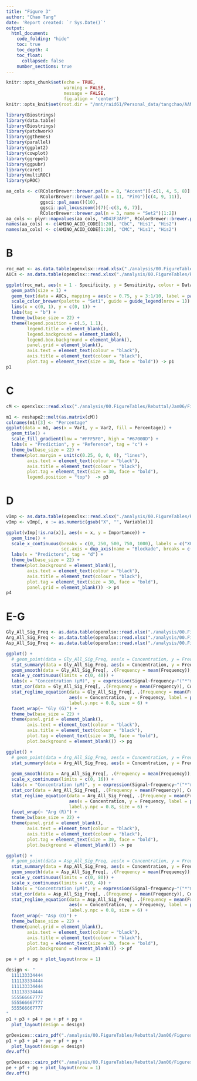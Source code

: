 ```yaml
---
title: "Figure 3"
author: "Chao Tang"
date: 'Report created: `r Sys.Date()`'
output: 
  html_document: 
    code_folding: "hide"
    toc: true
    toc_depth: 4
    toc_float: 
      collapsed: false
    number_sections: true
---
```


```r
knitr::opts_chunk$set(echo = TRUE, 
                      warning = FALSE, 
                      message = FALSE, 
                      fig.align = 'center')
knitr::opts_knit$set(root.dir = "/mnt/raid61/Personal_data/tangchao/AANanopore")
```

```r
library(Biostrings)
library(data.table)
library(Biostrings)
library(patchwork)
library(ggthemes)
library(parallel)
library(ggplot2)
library(cowplot)
library(ggrepel)
library(ggpubr)
library(caret)
library(multiROC)
library(pROC)
```

```r
aa_cols <- c(RColorBrewer::brewer.pal(n = 8, "Accent")[-c(1, 4, 5, 8)], 
             RColorBrewer::brewer.pal(n = 11, "PiYG")[c(4, 9, 11)], 
             ggsci::pal_aaas()(10), 
             ggsci::pal_locuszoom()(7)[-c(3, 6, 7)], 
             RColorBrewer::brewer.pal(n = 3, name = "Set2")[1:2])
aa_cols <- plyr::mapvalues(aa_cols, "#D43F3AFF", RColorBrewer::brewer.pal(n = 8, name = "BrBG")[1])
names(aa_cols) <- c(AMINO_ACID_CODE[1:20], "CbC", "His1", "His2")
names(aa_cols) <- c(AMINO_ACID_CODE[1:20], "CMC", "His1", "His2")
```

# B 

```r
roc_mat <- as.data.table(openxlsx::read.xlsx("./analysis/00.FigureTables/Rebuttal/Jan06/Figures/Data/Fig3B.xlsx", 1))
AUCs <- as.data.table(openxlsx::read.xlsx("./analysis/00.FigureTables/Rebuttal/Jan06/Figures/Data/Fig3B.xlsx", 2))
```

```r
ggplot(roc_mat, aes(x = 1 - Specificity, y = Sensitivity, colour = Dataset)) + 
  geom_path(size = 1) + 
  geom_text(data = AUCs, mapping = aes(x = 0.75, y = 3:1/10, label = paste("AUC:", round(AUC, 3))), size = 6) +
  scale_color_brewer(palette = "Set1", guide = guide_legend(nrow = 1)) +
  lims(x = c(0, 1), y = c(0, 1)) + 
  labs(tag = "b") + 
  theme_bw(base_size = 22) + 
  theme(legend.position = c(.5, 1.1), 
        legend.title = element_blank(), 
        legend.background = element_blank(), 
        legend.box.background = element_blank(), 
        panel.grid = element_blank(), 
        axis.text = element_text(colour = "black"), 
        axis.title = element_text(colour = "black"), 
        plot.tag = element_text(size = 30, face = "bold")) -> p1
p1
```


# C


```r
cM <- openxlsx::read.xlsx("./analysis/00.FigureTables/Rebuttal/Jan06/Figures/Data/Fig3C.xlsx", rowNames = T)
```

```r
m1 <- reshape2::melt(as.matrix(cM))
colnames(m1)[3] <- "Percentage"
ggplot(data = m1, aes(x = Var1, y = Var2, fill = Percentage)) + 
  geom_tile() + 
  scale_fill_gradient(low = "#FFF5F0", high = "#67000D") + 
  labs(x = "Prediction", y = "Reference", tag = "c") +
  theme_bw(base_size = 22) + 
  theme(plot.margin = unit(c(0.25, 0, 0, 0), "lines"), 
        axis.text = element_text(colour = "black"), 
        axis.title = element_text(colour = "black"), 
        plot.tag = element_text(size = 30, face = "bold"), 
        legend.position = "top")  -> p3
```


# D 


```r
vImp <- as.data.table(openxlsx::read.xlsx("./analysis/00.FigureTables/Rebuttal/Jan06/Figures/Data/Fig3D.xlsx"))
vImp <- vImp[, x := as.numeric(gsub("X", "", Variable))]
```

```r
ggplot(vImp[!is.na(x)], aes(x = x, y = Importance)) + 
  geom_line() + 
  scale_x_continuous(breaks = c(0, 250, 500, 750, 1000), labels = c("X0001", "X0250", "X0500", "X0750", "X1000"), 
                     sec.axis = dup_axis(name = "Blockade", breaks = c(0, 250, 500, 750, 1000), labels = c(1, 0.75, 0.5, 0.25, 0))) + 
  labs(x = "Predictors", tag = "d") + 
  theme_bw(base_size = 22) + 
  theme(plot.background = element_blank(), 
        axis.text = element_text(colour = "black"), 
        axis.title = element_text(colour = "black"), 
        plot.tag = element_text(size = 30, face = "bold"), 
        panel.grid = element_blank()) -> p4
p4
```


# E-G


```r
Gly_All_Sig_Freq <- as.data.table(openxlsx::read.xlsx("./analysis/00.FigureTables/Rebuttal/Jan06/Figures/Data/Fig3E-G.xlsx", 1))
Arg_All_Sig_Freq <- as.data.table(openxlsx::read.xlsx("./analysis/00.FigureTables/Rebuttal/Jan06/Figures/Data/Fig3E-G.xlsx", 2))
Asp_All_Sig_Freq <- as.data.table(openxlsx::read.xlsx("./analysis/00.FigureTables/Rebuttal/Jan06/Figures/Data/Fig3E-G.xlsx", 3))
```

```r
ggplot() + 
  # geom_point(data = Gly_All_Sig_Freq, aes(x = Concentration, y = Frequency), colour = "grey") + 
  stat_summary(data = Gly_All_Sig_Freq, aes(x = Concentration, y = Frequency), fun.data = "mean_sd", colour = aa_cols["Gly"]) + 
  geom_smooth(data = Gly_All_Sig_Freq[, .(Frequency = mean(Frequency)), Concentration], aes(x = Concentration, y = Frequency), method = "lm", se = F, colour = "grey") + 
  scale_y_continuous(limits = c(0, 40)) + 
  labs(x = "Concentration (μM)", y = expression(Signal~frequency~"("*"min"^-1*")"), tag = "g") +
  stat_cor(data = Gly_All_Sig_Freq[, .(Frequency = mean(Frequency)), Concentration], aes(x = Concentration, y = Frequency), size = 6) + 
  stat_regline_equation(data = Gly_All_Sig_Freq[, .(Frequency = mean(Frequency)), Concentration], 
                        aes(x = Concentration, y = Frequency, label = paste(..eq.label.., ..adj.rr.label.., sep = "~`,`~~")), 
                        label.y.npc = 0.8, size = 6) + 
  facet_wrap(~ "Gly (G)") + 
  theme_bw(base_size = 22) + 
  theme(panel.grid = element_blank(), 
        axis.text = element_text(colour = "black"), 
        axis.title = element_text(colour = "black"), 
        plot.tag = element_text(size = 30, face = "bold"), 
        plot.background = element_blank()) -> pg
```

```r
ggplot() + 
  # geom_point(data = Arg_All_Sig_Freq, aes(x = Concentration, y = Frequency), colour = "grey") + 
  stat_summary(data = Arg_All_Sig_Freq, aes(x = Concentration, y = Frequency), fun.data = "mean_sd", colour = aa_cols["Arg"]) + 
  
  geom_smooth(data = Arg_All_Sig_Freq[, .(Frequency = mean(Frequency)), Concentration], aes(x = Concentration, y = Frequency), method = "lm", se = F, colour = "grey") + 
  scale_x_continuous(limits = c(0, 16)) + 
  labs(x = "Concentration (μM)", y = expression(Signal~frequency~"("*"min"^-1*")"), tag = "e") +
  stat_cor(data = Arg_All_Sig_Freq[, .(Frequency = mean(Frequency)), Concentration], aes(x = Concentration, y = Frequency), size = 6) + 
  stat_regline_equation(data = Arg_All_Sig_Freq[, .(Frequency = mean(Frequency)), Concentration], 
                        aes(x = Concentration, y = Frequency, label = paste(..eq.label.., ..adj.rr.label.., sep = "~`,`~~")), 
                        label.y.npc = 0.8, size = 6) + 
  facet_wrap(~ "Arg (R)") + 
  theme_bw(base_size = 22) + 
  theme(panel.grid = element_blank(), 
        axis.text = element_text(colour = "black"), 
        axis.title = element_text(colour = "black"), 
        plot.tag = element_text(size = 30, face = "bold"), 
        plot.background = element_blank()) -> pe
```

```r
ggplot() + 
  # geom_point(data = Asp_All_Sig_Freq, aes(x = Concentration, y = Frequency), colour = "grey") + 
  stat_summary(data = Asp_All_Sig_Freq, aes(x = Concentration, y = Frequency), fun.data = "mean_sd", colour = aa_cols["Asp"]) + 
  geom_smooth(data = Asp_All_Sig_Freq[, .(Frequency = mean(Frequency)), Concentration], aes(x = Concentration, y = Frequency), method = "lm", se = F, colour = "grey") + 
  scale_y_continuous(limits = c(0, 80)) + 
  scale_x_continuous(limits = c(0, 4)) + 
  labs(x = "Concentration (μM)", y = expression(Signal~frequency~"("*"min"^-1*")"), tag = "f") +
  stat_cor(data = Asp_All_Sig_Freq[, .(Frequency = mean(Frequency)), Concentration], aes(x = Concentration, y = Frequency), size = 6) + 
  stat_regline_equation(data = Asp_All_Sig_Freq[, .(Frequency = mean(Frequency)), Concentration], 
                        aes(x = Concentration, y = Frequency, label = paste(..eq.label.., ..adj.rr.label.., sep = "~`,`~~")), 
                        label.y.npc = 0.8, size = 6) + 
  facet_wrap(~ "Asp (D)") + 
  theme_bw(base_size = 22) + 
  theme(panel.grid = element_blank(), 
        axis.text = element_text(colour = "black"), 
        axis.title = element_text(colour = "black"), 
        plot.tag = element_text(size = 30, face = "bold"), 
        plot.background = element_blank()) -> pf
```


```r
pe + pf + pg + plot_layout(nrow = 1)
```


```r
design <- "
  111133334444
  111133334444
  111133334444
  111133334444
  555566667777
  555566667777
  555566667777
"
p1 + p3 + p4 + pe + pf + pg + 
  plot_layout(design = design)
```


```r
grDevices::cairo_pdf("./analysis/00.FigureTables/Rebuttal/Jan06/Figures/Figure/Fig3B-G.pdf", width = 18, height = 13)
p1 + p3 + p4 + pe + pf + pg + 
  plot_layout(design = design)
dev.off()
```

```r
grDevices::cairo_pdf("./analysis/00.FigureTables/Rebuttal/Jan06/Figures/Figure/Fig3E-G.pdf", width = 18, height = 5.57)
pe + pf + pg + plot_layout(nrow = 1)
dev.off()
```
